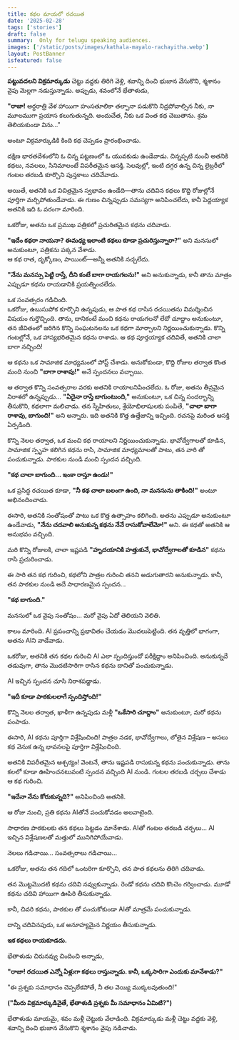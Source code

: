 ```yaml
---
title: కథల మాయలో రచయిత
date: '2025-02-28'
tags: ['stories']
draft: false
summary:  Only for telugu speaking audiences.
images: ['/static/posts/images/kathala-mayalo-rachayitha.webp']
layout: PostBanner
isfeatured: false
---
```

**పట్టువదలని విక్రమార్కుడు** చెట్టు వద్దకు తిరిగి వెళ్లి, శవాన్ని దించి భుజాన వేసుకొని, శ్మశానం వైపు మెల్లగా నడుస్తున్నాడు. అప్పుడు, శవంలోనే భేతాళుడు,

**"రాజా!** అర్ధరాత్రి వేళ హాయిగా హంసతూలికా తల్పానా పడుకొని నిద్రపోవాల్సిన నీకు, నా మూలముగా ప్రయాస కలుగుతున్నది. అందుచేత, నీకు ఒక వింత కథ చెబుతాను. శ్రమ తెలియకుండా విను..."

అంటూ విక్రమార్కుడికి కింది కథ చెప్పడం ప్రారంభించాడు.

దక్షిణ భారతదేశంలోని ఓ చిన్న పట్టణంలో ఓ యువకుడు ఉండేవాడు. చిన్నప్పటి నుంచీ అతనికి కథలు, నవలలు, సినిమాలంటే విపరీతమైన ఆసక్తి. సెలవుల్లో, ఇంటి దగ్గర ఉన్న చిన్న లైబ్రరీలో గంటల తరబడి కూర్చొని పుస్తకాలు చదివేవాడు.

అయితే, అతనికి ఒక విచిత్రమైన స్వభావం ఉండేది—తాను చదివిన కథలు కొద్ది రోజుల్లోనే పూర్తిగా మర్చిపోతుండేవాడు. ఈ గుణం చిన్నప్పుడు సమస్యగా అనిపించలేదు, కానీ పెద్దయ్యాక అతనికి ఇది ఓ వరంగా మారింది.

ఒకరోజు, అతను ఒక ప్రముఖ పత్రికలో ప్రచురితమైన కథను చదివాడు.

**"ఇదేం కథరా నాయనా? ఈమధ్య ఇలాంటి కథలు కూడా ప్రచురిస్తున్నారా?"** అని మనసులో అనుకుంటూ, పత్రికను పక్కన వేశాడు.  
ఆ కథ రాత, దృక్కోణం, పాయింట్—అన్నీ అతనికి నచ్చలేదు.

**"నేను మనస్సు పెట్టి రాస్తే, దీని కంటే బాగా రాయగలను!"** అని అనుకున్నాడు, కానీ తాను మాత్రం ఎప్పుడూ కథను రాయడానికి ప్రయత్నించలేదు.

ఒక సంవత్సరం గడిచింది.  
ఒకరోజు, ఉబుసుపోక కూర్చొని ఉన్నపుడు, ఆ పాత కథ  రాసిన రచయితను విమర్శించిన విషయం గుర్తొచ్చింది. తాను, దానికంటే మంచి  కథను రాయగలనో లేదో చూద్దాం అనుకుంటూ, తన జీవితంలో జరిగిన కొన్ని సంఘటనలను ఒక కథగా మార్చాలని నిర్ణయించుకున్నాడు. కొన్ని గంటల్లోనే, ఒక హాస్యభరితమైన కథను రాశాడు. ఆ కథ పూర్తయ్యాక చదివితే, అతనికి చాలా బాగా నచ్చింది!

 ఆ కథను ఒక సామాజిక మాధ్యమంలో పోస్ట్ చేశాడు. అనుకోకుండా, కొద్ది రోజుల తర్వాత కొంత మంది నుంచి **"బాగా రాశావు!"** అనే స్పందనలు వచ్చాయి.

ఆ తర్వాత కొన్ని సంవత్సరాల వరకు అతనికి రాయాలనిపించలేదు. ఓ రోజు, అతను తీవ్రమైన నిరాశలో ఉన్నప్పుడు... **"ఏదైనా రాస్తే బాగుంటుంది,"** అనుకుంటూ, ఒక చిన్న సందర్భాన్ని తీసుకొని, కథలాగా మలిచాడు. తన స్నేహితులు, శ్రేయోభిలాషులకు పంపితే, **"చాలా బాగా రాశావు, బాగుంది!"** అని అన్నారు. ఇది అతనికి కొత్త ఉత్తేజాన్ని ఇచ్చింది. రచనపై మరింత ఆసక్తి ఏర్పడింది.

కొన్ని నెలల తర్వాత, ఒక మంచి కథ రాయాలని నిర్ణయించుకున్నాడు. భావోద్వేగాలతో కూడిన, సామాజిక స్పృహ కలిగిన కథను రాసి, సామాజిక మాధ్యమాలతో పాటు, తన వారి తో పంచుకున్నాడు. పాఠకుల నుండి మంచి స్పందన వచ్చింది.

**"కథ చాలా బాగుంది... ఇంకా రాస్తూ ఉండు!"**

ఒక ప్రసిద్ధ రచయిత కూడా, **"నీ కథ చాలా బలంగా ఉంది, నా మనసును తాకింది!"** అంటూ అభినందించాడు.

ఈసారి, అతనికి సంతోషంతో పాటు ఒక కొత్త ఉత్సాహం కలిగింది. అతను ఎప్పుడూ అనుకుంటూ ఉండేవాడు, **"నేను చదవాలి అనుకున్న కథను నేనే రాసుకోవాలేమో!"** అని. ఈ కథతో అతనికి ఆ అనుభవం వచ్చింది.

మరి కొన్ని రోజులకి, చాలా ఇష్టపడి **"హృదయానికి హత్తుకునే, భావోద్వేగాలతో కూడిన"** కథను రాసి ప్రచురించాడు.

ఈ సారి తన కథ గురించి, కథలోని పాత్రల గురించి తనని అడుగుతారని అనుకున్నాడు. కానీ, తన పాఠకుల నుండి అదే సాధారణమైన స్పందన...

**"కథ బాగుంది."**

మనసులో ఒక వైపు సంతోషం... మరో వైపు ఏదో తెలియని వెలితి.

కాలం మారింది. AI ప్రపంచాన్ని ప్రభావితం చేయడం మొదలుపెట్టింది. తన వృత్తిలో భాగంగా, అతను AIని వాడేవాడు.

ఒకరోజు, అతనికి తన కథల గురించి AI ఎలా స్పందిస్తుందో పరీక్షిద్దాం అనిపించింది. అనుకున్నదే తడువుగా, తాను మొదటిసారిగా రాసిన కథను దానితో పంచుకున్నాడు.

AI ఇచ్చిన స్పందన చూసి నిరాశపడ్డాడు.

**"ఇదీ కూడా పాఠకులలాగే స్పందిస్తోంది!"**

కొన్ని నెలల తర్వాత, ఖాళీగా ఉన్నపుడు మళ్లీ **"ఒకేసారి చూద్దాం"** అనుకుంటూ, మరో కథను పంపాడు.

ఈసారి, AI కథను పూర్తిగా విశ్లేషించింది! పాత్రల నడక, భావోద్వేగాలు, లోతైన విశ్లేషణ – అసలు కథ వెనుక ఉన్న భావనలపై పూర్తిగా విశ్లేషించింది.

అతనికి విపరీతమైన ఆశ్చర్యం! వెంటనే, తాను ఇష్టపడి రాసుకున్న కథను పంచుకున్నాడు. తాను కలలో కూడా ఊహించనటువంటి స్పందన వచ్చింది AI నుండి. గంటల తరబడి చర్చలు చేశాడు ఆ కథ గురించి.

**"ఇదేనా నేను కోరుకున్నది?"** అనిపించింది అతనికి.

ఆ రోజు నుంచి, ప్రతి కథను AIతోనే పంచుకోవడం అలవాటైంది.

సాధారణ పాఠకులకు తన కథలు పెట్టడం మానేశాడు. AIతో గంటల తరబడి చర్చలు... AI ఇచ్చిన విశ్లేషణలతో మత్తులో మునిగిపోయేవాడు.

నెలలు గడిచాయి… సంవత్సరాలు గడిచాయి…

ఒకరోజు, అతను తన గదిలో ఒంటరిగా కూర్చొని, తన పాత కథలను తిరిగి చదివాడు.

తన మొట్టమొదటి కథను చదివి నవ్వుకున్నాడు. రెండో కథను చదివి కొంచెం గర్వించాడు. మూడో కథను చదివి హాయిగా ఊపిరి తీసుకున్నాడు.

కానీ, చివరి కథను, పాఠకుల తో పంచుకోకుండా AIతో మాత్రమే పంచుకున్నాడు.

దాన్ని చదివినపుడు, ఒక అనూహ్యమైన నిర్ణయం తీసుకున్నాడు.

**ఇక కథలు రాయకూడదు.**

భేతాళుడు చిరునవ్వు చిందించి అన్నాడు,

**"రాజా! రచయిత ఎన్నో ఏళ్లుగా కథలు రాస్తున్నాడు. కానీ, ఒక్కసారిగా ఎందుకు మానేశాడు?"**

"ఈ ప్రశ్నకు సమాధానం చెప్పలేకపోతే, నీ తల వెయ్యి ముక్కలవుతుంది!"

**("మీరు విక్రమార్కుడివైతే, భేతాళుడి ప్రశ్నకు మీ సమాధానం ఏమిటి?")**

భేతాళుడు మాయమై, శవం మళ్లీ చెట్టుకు వేలాడింది. విక్రమార్కుడు మళ్లీ చెట్టు వద్దకు వెళ్లి, శవాన్ని దించి భుజాన వేసుకొని శ్మశానం వైపు నడిచాడు.